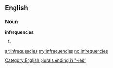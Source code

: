 ==English==

===Noun===
'''infrequencies'''

# {{plural of|[[infrequency]]}}

[[Category:English plurals ending in "-ies"]]

[[ar:infrequencies]]
[[my:infrequencies]]
[[no:infrequencies]]